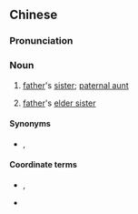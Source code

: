 {{also|姑妈}}
==Chinese==
{{zh-forms|s=姑妈}}

===Pronunciation===
{{zh-pron
|m=gūmā
|c=gu1 maa1
|cat=n
}}

===Noun===
{{zh-noun}}

# {{lb|zh|Mandarin|colloquial}} [[father]]'s [[sister]]; [[paternal aunt]]
# {{lb|zh|Cantonese}} [[father]]'s [[elder sister]]

====Synonyms====
* {{zh-l|姑母}}, {{zh-l|姑姑}}

====Coordinate terms====
* {{zh-l|姑父}}, {{zh-l|姑丈}}
* {{qualifier|Cantonese}} {{zh-l|姑姐|gu1 ze1|father's younger sister}}

{{zh-cat|Family}}